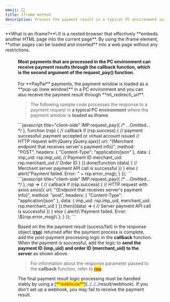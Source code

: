 ```yaml
---
emoji: 🪟
title: Iframe method
description: Process the payment result in a typical PC environment using an iframe.
---
```




<Hint style="info">
**What is an iframe?**\
It is a nested browser that effectively **embeds another HTML page into the current page**. By using the iframe element, **other pages can be loaded and inserted** into a web page without any restrictions.

</Hint>

<Figure
  src="/gitbook-assets/en/spaces\_hTv8JEzyM5h4cYcL5StH\_uploads\_tTzTD0S6IF5zvCag4EKG\_image.png"
  caption="iframe example"
/>

#### Most payments that are processed in the PC environment can receive payment results through the callback function, which is the second argument of the request_pay() function.

<Hint style="success">
For **PayPal** payments, the payment window is loaded as a **pop-up (new window)** in a PC environment and you can also receive the payment result through **m\_redirect\_url**.

</Hint>

> The following sample code processes the response to a payment request in **a typical PC environment** where the payment window is **loaded as iframe**.

<Tabs>
<Tab title="JavaScript">
```javascript title="client-side"
IMP.request_pay({
      /* ...Omitted... */
    }, function (rsp) {             // callback
      if (rsp.success) {            // payment successful: payment accepted or virtual account issued
        // HTTP request with jQuery
        jQuery.ajax({
            url: "{Merchant endpoint that receives server's payment info}", 
            method: "POST",
            headers: { "Content-Type": "application/json" },
            data: {
                imp_uid: rsp.imp_uid,            // Payment ID     
                merchant_uid: rsp.merchant_uid   // Order ID
            }
        }).done(function (data) {
          // Merchant server payment API call is successful
        })
      } else {
        alert("Payment failed. Error: " +  rsp.error_msg);
      }
    });
```

</Tab>

<Tab title="JavaScript (ES Next)">
```javascript title="client-side"
IMP.request_pay({
    /* ...Omitted... */
  }, rsp => {                      // callback
    if (rsp.success) {   
      // HTTP request with axios
      axios({
        url: "{Endpoint that receives server's payment info}",
        method: "post",
        headers: { "Content-Type": "application/json" },
        data: {
          imp_uid: rsp.imp_uid,
          merchant_uid: rsp.merchant_uid
        }
      }).then((data) => {
        // Server payment API call is successful
      })
    } else {
      alert(\`Payment failed. Error: \${rsp.error_msg}\`);
    }
  });
```

</Tab>
</Tabs>

Based on the the payment result (sucess/fail) in the response object ([**rsp**](../../../sdk/javascript-sdk/)) returned after the payment process is complete, add the post-payment processing logic in the **callback** function. When the payment is successful, add the logic to **send the payment ID (imp_uid) and order ID (merchant_uid) to the server** as shown above.

> For information about the response parameter passed to the **callback** function, refer to [<mark style="color:red;">**rsp**</mark>](../../../sdk/javascript-sdk/undefined-1).

<Hint style="danger">
The final payment result logic processing must be handled stably by using a [<mark style="color:red;">**webhook**</mark>](../../../result/webhook). If you don't set up a webhook, you may fail to receive the payment result.

</Hint>
